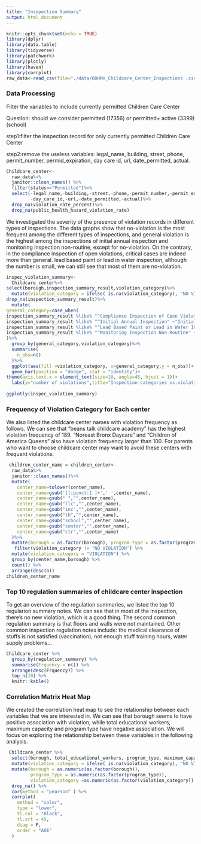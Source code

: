 ```yaml
---
title: "Insepection Summary"
output: html_document
---
```


```r
knitr::opts_chunk$set(echo = TRUE)
library(dplyr)
library(data.table)
library(tidyverse)
library(patchwork)
library(plotly)
library(haven)
library(corrplot)
raw_data<-read_csv(file="./data/DOHMH_Childcare_Center_Inspections .csv")
```


### Data Processing
Filter the variables to include currently permitted Children Care Center

Question: should we consider permitted (17356) or permitted+ active (3399)(school)

step1:filter the inspection record for only currently permitted Children Care Center

step2:remove the useless variables: legal_name, building, street, phone, permit_number, permid_expiration, day care id, url, date_permitted, actual.

```r
Childcare_center<-
  raw_data%>%
  janitor::clean_names() %>%
  filter(status=="Permitted")%>%
  select(-legal_name,-building,-street,-phone,-permit_number,-permit_expiration,
         -day_care_id,-url,-date_permitted,-actual)%>%
  drop_na(violation_rate_percent)%>%
  drop_na(public_health_hazard_violation_rate)

```

We investigated the severity of the presence of violation records in different types of inspections. The data graphs show that no-violation is the most frequent among the different types of inspections, and general violation is the highest among the inspections of initial annual inspection and monitoring inspection non-routine, except for no-violation. On the contrary, in the compliance inspection of open violations, critical cases are indeed more than general. lead based paint or lead in water inspection, although the number is small, we can still see that most of them are no-violation. 
```r
inspec_violation_summary<-
  Childcare_center%>%
select(borough,inspection_summary_result,violation_category)%>%
  mutate(violation_category = ifelse( is.na(violation_category), "NO VIOLATION", violation_category))%>%
drop_na(inspection_summary_result)%>%
  mutate(
general_category=case_when(
inspection_summary_result %like% "^Compliance Inspection of Open Violations" ~"Compliance Inspection of Open Violations",
inspection_summary_result %like% "^Initial Annual Inspection" ~"Initial Annual Inspection",
inspection_summary_result %like% "^Lead Based Paint or Lead in Water Inspection" ~"Lead Based Paint or Lead in Water Inspection",
inspection_summary_result %like% "^Monitoring Inspection Non-Routine" ~"Monitoring Inspection Non-Routine")
)%>%
  group_by(general_category,violation_category)%>%
  summarise(
    n_obs=n()
  )%>%
  ggplot(aes(fill =violation_category, x=general_category,y = n_obs))+
  geom_bar(position = "dodge", stat = "identity")+
theme(axis.text.x = element_text(size=10, angle=45, hjust = 1))+
  labs(y="number of violations",title="Inspection categories vs.violation categories",x="inspection categories")
  
ggplotly(inspec_violation_summary)


```

### Frequency of Violation Category for Each center
We also listed the childcare center names with violation frequency as follows. We can see that "beans talk childcare academy" has the highest violation frequency of 189. "Noreast Bronx Daycare" and "Children of America Queens" also have violation frequency larger than 100. For parents who want to choose childcare center may want to avoid these centers with frequent violations.
```r
 children_center_name = children_center<-
  raw_data%>%
  janitor::clean_names()%>%
  mutate(
    center_name=tolower(center_name),
    center_name=gsub('[[:punct:] ]+',' ',center_name),
    center_name=gsub(" ","",center_name),
    center_name=gsub("llc","",center_name),
    center_name=gsub("inc","",center_name),
    center_name=gsub("th","",center_name),
    center_name=gsub("school","",center_name),
    center_name=gsub("center","",center_name),
    center_name=gsub("ctr","",center_name)
  )%>%
  mutate(borough = as.factor(borough), program_type = as.factor(program_type)) %>%
   filter(violation_category != "NO VIOLATION") %>% 
  mutate(violation_category = "VIOLATION") %>% 
  group_by(center_name,borough) %>% 
  count() %>% 
  arrange(desc(n))
children_center_name
```

### Top 10 regulation summaries of childcare center inspection
To get an overview of the regulation summaries, we listed the top 10 regularion summary notes. We can see that in most of the inspection, there's no new violation, which is a good thing. The second common regulation summary is that floors and walls were not maintained. Other common inspection regulation notes include: the medical clearance of stuffs is not satisfied (vaccination), not enough stuff training hours, water supply problems...
```r
Childcare_center %>% 
  group_by(regulation_summary) %>% 
  summarise(Frquency = n()) %>% 
  arrange(desc(Frquency)) %>% 
  top_n(10) %>% 
  knitr::kable()
```


### Correlation Matrix Heat Map

We created the correlation heat map to see the relationship between each variables that we are interested in. We can see that borough seems to have positive association with violation, while total educational workers, maximum capacity and program type have negative association. We will focus on exploring the relationship between these variables in the following analysis.
```r
 Childcare_center %>% 
  select(borough, total_educational_workers, program_type, maximum_capacity, violation_category) %>%
  mutate(violation_category = ifelse( is.na(violation_category), "NO VIOLATION", violation_category)) %>%
  mutate(borough = as.numeric(as.factor(borough)),
         program_type = as.numeric(as.factor(program_type)),
         violation_category =as.numeric(as.factor(violation_category)) )%>% 
  drop_na() %>% 
  cor(method = "pearson" ) %>%
  corrplot(
    method = "color",
    type = "lower",
    tl.col = "Black",
    tl.srt = 45,
    diag = F,
    order = "AOE"
  )
  
```





